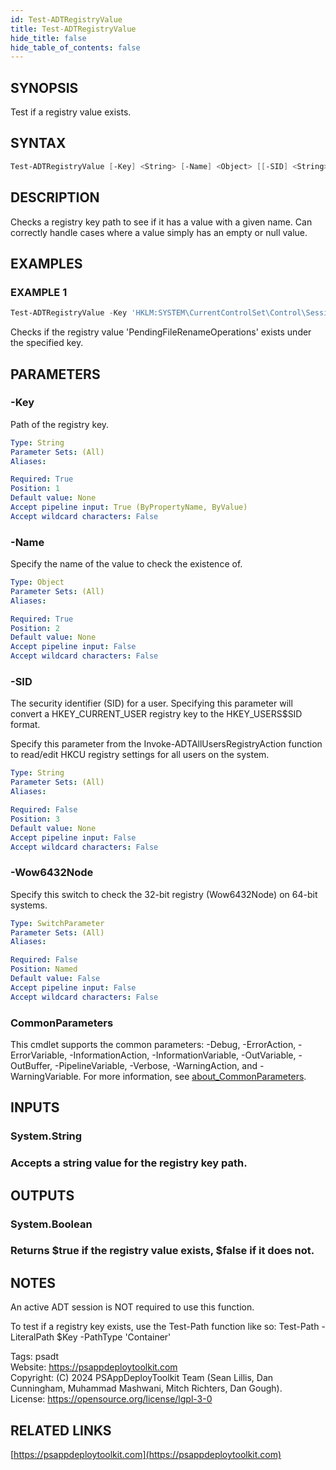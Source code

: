 ```yaml
---
id: Test-ADTRegistryValue
title: Test-ADTRegistryValue
hide_title: false
hide_table_of_contents: false
---
```


## SYNOPSIS

Test if a registry value exists.

## SYNTAX

```powershell
Test-ADTRegistryValue [-Key] <String> [-Name] <Object> [[-SID] <String>] [-Wow6432Node] [<CommonParameters>]
```

## DESCRIPTION

Checks a registry key path to see if it has a value with a given name.
Can correctly handle cases where a value simply has an empty or null value.

## EXAMPLES

### EXAMPLE 1

```powershell
Test-ADTRegistryValue -Key 'HKLM:SYSTEM\CurrentControlSet\Control\Session Manager' -Name 'PendingFileRenameOperations'
```

Checks if the registry value 'PendingFileRenameOperations' exists under the specified key.

## PARAMETERS

### -Key

Path of the registry key.

```yaml
Type: String
Parameter Sets: (All)
Aliases:

Required: True
Position: 1
Default value: None
Accept pipeline input: True (ByPropertyName, ByValue)
Accept wildcard characters: False
```

### -Name

Specify the name of the value to check the existence of.

```yaml
Type: Object
Parameter Sets: (All)
Aliases:

Required: True
Position: 2
Default value: None
Accept pipeline input: False
Accept wildcard characters: False
```

### -SID

The security identifier (SID) for a user.
Specifying this parameter will convert a HKEY_CURRENT_USER registry key to the HKEY_USERS\$SID format.

Specify this parameter from the Invoke-ADTAllUsersRegistryAction function to read/edit HKCU registry settings for all users on the system.

```yaml
Type: String
Parameter Sets: (All)
Aliases:

Required: False
Position: 3
Default value: None
Accept pipeline input: False
Accept wildcard characters: False
```

### -Wow6432Node

Specify this switch to check the 32-bit registry (Wow6432Node) on 64-bit systems.

```yaml
Type: SwitchParameter
Parameter Sets: (All)
Aliases:

Required: False
Position: Named
Default value: False
Accept pipeline input: False
Accept wildcard characters: False
```

### CommonParameters

This cmdlet supports the common parameters: -Debug, -ErrorAction, -ErrorVariable, -InformationAction, -InformationVariable, -OutVariable, -OutBuffer, -PipelineVariable, -Verbose, -WarningAction, and -WarningVariable. For more information, see [about_CommonParameters](http://go.microsoft.com/fwlink/?LinkID=113216).

## INPUTS

### System.String

### Accepts a string value for the registry key path.
## OUTPUTS

### System.Boolean

### Returns $true if the registry value exists, $false if it does not.
## NOTES
An active ADT session is NOT required to use this function.

To test if a registry key exists, use the Test-Path function like so: Test-Path -LiteralPath $Key -PathType 'Container'

Tags: psadt<br />
Website: https://psappdeploytoolkit.com<br />
Copyright: (C) 2024 PSAppDeployToolkit Team (Sean Lillis, Dan Cunningham, Muhammad Mashwani, Mitch Richters, Dan Gough).<br />
License: https://opensource.org/license/lgpl-3-0

## RELATED LINKS

[https://psappdeploytoolkit.com](https://psappdeploytoolkit.com)
